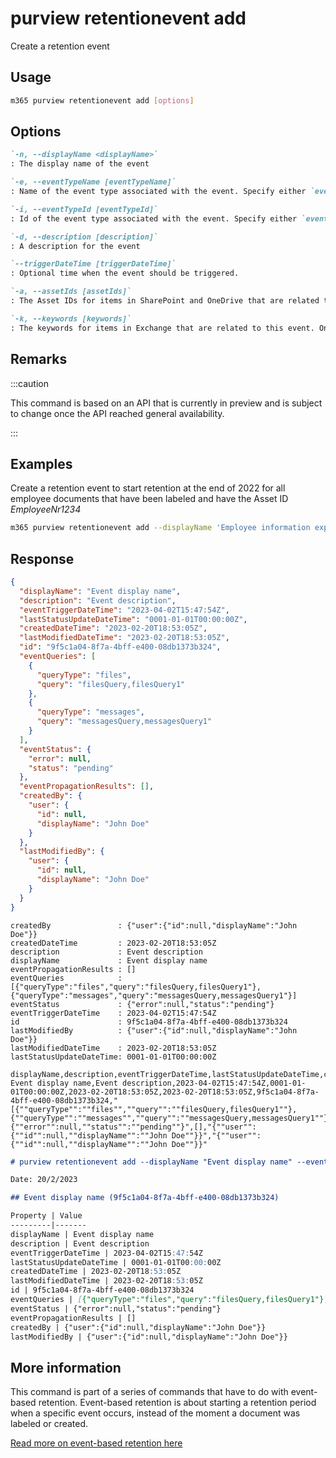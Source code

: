 
# purview retentionevent add

Create a retention event

## Usage

```sh
m365 purview retentionevent add [options]
```

## Options

```md definition-list
`-n, --displayName <displayName>`
: The display name of the event

`-e, --eventTypeName [eventTypeName]`
: Name of the event type associated with the event. Specify either `eventTypeId` or `eventTypeName` but not both.

`-i, --eventTypeId [eventTypeId]`
: Id of the event type associated with the event. Specify either `eventTypeId` or `eventTypeName` but not both.

`-d, --description [description]`
: A description for the event

`--triggerDateTime [triggerDateTime]`
: Optional time when the event should be triggered.

`-a, --assetIds [assetIds]`
: The Asset IDs for items in SharePoint and OneDrive that are related to this event. Only items that have labels associated with the event type you chose will be retained. Specify `assetIds` and/or `keywords`, but at least one.

`-k, --keywords [keywords]`
: The keywords for items in Exchange that are related to this event. Only items that have labels associated with the event type you chose will be retained. Specify `assetIds` and/or `keywords`, but at least one.
```

<Global />

## Remarks

:::caution

This command is based on an API that is currently in preview and is subject to change once the API reached general availability.

:::

## Examples

Create a retention event to start retention at the end of 2022 for all employee documents that have been labeled and have the Asset ID _EmployeeNr1234_

```sh
m365 purview retentionevent add --displayName 'Employee information expiration' --description 'Employee documents expired due to offboarding' --eventTypeName 'CustomRetentionTime' --triggerDateTime '2022-12-31' --assetIds 'ComplianceAssetId:EmployeeNr1234'
```

## Response

<Tabs>
  <TabItem value="JSON">

  ```json
  {
    "displayName": "Event display name",
    "description": "Event description",
    "eventTriggerDateTime": "2023-04-02T15:47:54Z",
    "lastStatusUpdateDateTime": "0001-01-01T00:00:00Z",
    "createdDateTime": "2023-02-20T18:53:05Z",
    "lastModifiedDateTime": "2023-02-20T18:53:05Z",
    "id": "9f5c1a04-8f7a-4bff-e400-08db1373b324",
    "eventQueries": [
      {
        "queryType": "files",
        "query": "filesQuery,filesQuery1"
      },
      {
        "queryType": "messages",
        "query": "messagesQuery,messagesQuery1"
      }
    ],
    "eventStatus": {
      "error": null,
      "status": "pending"
    },
    "eventPropagationResults": [],
    "createdBy": {
      "user": {
        "id": null,
        "displayName": "John Doe"
      }
    },
    "lastModifiedBy": {
      "user": {
        "id": null,
        "displayName": "John Doe"
      }
    }
  }
  ```

  </TabItem>
  <TabItem value="Text">

  ```text
  createdBy               : {"user":{"id":null,"displayName":"John Doe"}}
  createdDateTime         : 2023-02-20T18:53:05Z
  description             : Event description
  displayName             : Event display name
  eventPropagationResults : []
  eventQueries            : [{"queryType":"files","query":"filesQuery,filesQuery1"},{"queryType":"messages","query":"messagesQuery,messagesQuery1"}]
  eventStatus             : {"error":null,"status":"pending"}
  eventTriggerDateTime    : 2023-04-02T15:47:54Z
  id                      : 9f5c1a04-8f7a-4bff-e400-08db1373b324
  lastModifiedBy          : {"user":{"id":null,"displayName":"John Doe"}}
  lastModifiedDateTime    : 2023-02-20T18:53:05Z
  lastStatusUpdateDateTime: 0001-01-01T00:00:00Z 
  ```

  </TabItem>
  <TabItem value="CSV">

  ```csv
  displayName,description,eventTriggerDateTime,lastStatusUpdateDateTime,createdDateTime,lastModifiedDateTime,id,eventQueries,eventStatus,eventPropagationResults,createdBy,lastModifiedBy
  Event display name,Event description,2023-04-02T15:47:54Z,0001-01-01T00:00:00Z,2023-02-20T18:53:05Z,2023-02-20T18:53:05Z,9f5c1a04-8f7a-4bff-e400-08db1373b324,"[{""queryType"":""files"",""query"":""filesQuery,filesQuery1""},{""queryType"":""messages"",""query"":""messagesQuery,messagesQuery1""}]","{""error"":null,""status"":""pending""}",[],"{""user"":{""id"":null,""displayName"":""John Doe""}}","{""user"":{""id"":null,""displayName"":""John Doe""}}"
  ```

  </TabItem>
  <TabItem value="Markdown">

  ```md
  # purview retentionevent add --displayName "Event display name" --eventType "Event Type" --description "Event description" --triggerDateTime "2023-04-02T15:47:54Z" --assetIds "filesQuery,filesQuery1" --keywords "messagesQuery,messagesQuery1"

  Date: 20/2/2023

  ## Event display name (9f5c1a04-8f7a-4bff-e400-08db1373b324)

  Property | Value
  ---------|-------
  displayName | Event display name
  description | Event description
  eventTriggerDateTime | 2023-04-02T15:47:54Z
  lastStatusUpdateDateTime | 0001-01-01T00:00:00Z
  createdDateTime | 2023-02-20T18:53:05Z
  lastModifiedDateTime | 2023-02-20T18:53:05Z
  id | 9f5c1a04-8f7a-4bff-e400-08db1373b324
  eventQueries | [{"queryType":"files","query":"filesQuery,filesQuery1"},{"queryType":"messages","query":"messagesQuery,messagesQuery1"}]
  eventStatus | {"error":null,"status":"pending"}
  eventPropagationResults | []
  createdBy | {"user":{"id":null,"displayName":"John Doe"}}
  lastModifiedBy | {"user":{"id":null,"displayName":"John Doe"}}
  ```

  </TabItem>
</Tabs>

## More information

This command is part of a series of commands that have to do with event-based retention. Event-based retention is about starting a retention period when a specific event occurs, instead of the moment a document was labeled or created.

[Read more on event-based retention here](https://learn.microsoft.com/en-us/microsoft-365/compliance/event-driven-retention?view=o365-worldwide)
